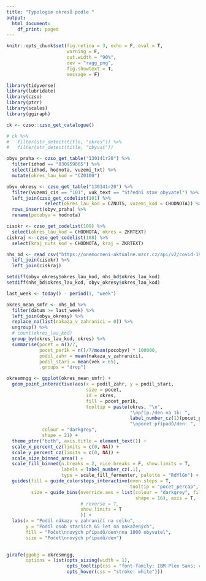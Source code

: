 ```yaml
---
title: "Typologie okresů podle "
output:
  html_document:
    df_print: paged
---
```



```r
knitr::opts_chunk$set(fig.retina = 3, echo = F, eval = T,
                      warning = F,
                      out.width = "90%",
                      dev = "ragg_png",
                      fig.showtext = T,
                      message = F)

library(tidyverse)
library(lubridate)
library(czso)
library(ptrr)
library(scales)
library(ggiraph)
```


```r
ck <- czso::czso_get_catalogue()

# ck %>% 
#   filter(str_detect(title, "okres")) %>% 
#   filter(str_detect(title, "obyvat"))

obyv_praha <- czso_get_table("130141r20") %>% 
  filter(idhod == "830959865") %>% 
  select(idhod, hodnota, vuzemi_txt) %>% 
  mutate(okres_lau_kod = "CZ0100")

obyv_okresy <- czso_get_table("130141r20") %>% 
  filter(vuzemi_cis == "101", vuk_text == "Střední stav obyvatel") %>% 
  left_join(czso_get_codelist(101) %>% 
              select(okres_lau_kod = CZNUTS, vuzemi_kod = CHODNOTA)) %>% 
  rows_insert(obyv_praha) %>% 
  rename(pocobyv = hodnota)
```

```r
cisokr <- czso_get_codelist(109) %>% 
  select(okres_lau_kod = CHODNOTA, okres = ZKRTEXT)
ciskraj <- czso_get_codelist(108) %>% 
  select(kraj_nuts_kod = CHODNOTA, kraj = ZKRTEXT)
```


```r
nhs_bd <- read_csv("https://onemocneni-aktualne.mzcr.cz/api/v2/covid-19/osoby.csv") %>% 
  left_join(cisokr) %>% 
  left_join(ciskraj)
```



```r
setdiff(obyv_okresy$okres_lau_kod, nhs_bd$okres_lau_kod)
setdiff(nhs_bd$okres_lau_kod, obyv_okresy$okres_lau_kod)
```

```r
last_week <- today() - period(1, "week")

okres_mean_smfr <- nhs_bd %>% 
  filter(datum >= last_week) %>%
  left_join(obyv_okresy) %>% 
  replace_na(list(nakaza_v_zahranici = 0)) %>% 
  ungroup() %>% 
  # count(okres_lau_kod)
  group_by(okres_lau_kod, okres) %>% 
  summarise(pocet = n()/7,
            pocet_per1k = n()/7/mean(pocobyv) * 100000,
            podil_zahr = mean(nakaza_v_zahranici),
            podil_stari = mean(vek > 65),
            .groups = "drop")
```


```r
okresmngg <- ggplot(okres_mean_smfr) +
  geom_point_interactive(aes(x = podil_zahr, y = podil_stari, 
                             size = pocet,
                             id = okres, 
                             fill = pocet_per1k,
                             tooltip = paste(okres, "\n",
                                             "\npříp./den na 1k: ", 
                                             label_number_cz(1)(pocet_per1k),
                                             "\npočet případů/den: ", label_number(1)(pocet))),
             colour = "darkgrey",
             shape = 21) +
  theme_ptrr("both", axis.title = element_text()) +
  scale_x_percent_cz(limits = c(0, NA)) +
  scale_y_percent_cz(limits = c(0, NA)) +
  scale_size_binned_area() +
  scale_fill_binned(n.breaks = 2, nice.breaks = F, show.limits = T,
                    labels = label_number_cz(.1),
                    type = scale_fill_fermenter, palette = "RdYlGn") +
  guides(fill = guide_colorsteps_interactive(even.steps = T,
                                             tooltip = "pocet_percap", label.hjust = 1),
         size = guide_bins(override.aes = list(colour = "darkgrey", fill = "darkgrey",
                                               shape = 16), axis = T, 
                           # reverse = T,
                           show.limits = T
                           )) +
  labs(x = "Podíl nákazy v zahraničí na celku",
       y = "Podíl osob starších 65 let na nakažených", 
       fill = "Počet\nnových případů/den\nna 1000 obyvatel",
       size = "Počet\nnových případů/den")
  

girafe(ggobj = okresmngg,
       options = list(opts_sizing(width = 1),
                      opts_tooltip(css = "font-family: IBM Plex Sans; color:white; background-color: black; padding:6px;border-radius:5px;"),
                      opts_hover(css = "stroke: white")))
```

